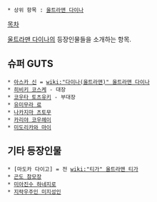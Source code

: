  * 상위 항목 : [[울트라맨 다이나]]

[[목차]]

[[울트라맨 다이나]]의 등장인물들을 소개하는 항목.
== 슈퍼 GUTS ==
 * [[아스카 신]] = [[wiki:"다이나(울트라맨)" 울트라맨 다이나]]
 * [[히비키 코스케]] - 대장
 * [[코우타 토츠유키]] - 부대장
 * [[유미무라 료]]
 * [[나카지마 츠토무]]
 * [[카리야 코우헤이]]
 * [[미도리카와 마이]]

== 기타 등장인물 ==
 * [마도카 다이고] = 전 [[wiki:"티가" 울트라맨 티가]]
 * [[곤도 참모장]]
 * [[미아진수 하네지로]]
 * [[지략우주인 미지성인]]
